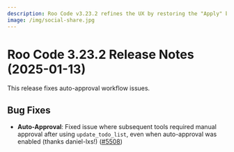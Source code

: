 ```yaml
---
description: Roo Code v3.23.2 refines the UX by restoring the "Apply" button for diffs and enhancing terminal command performance, ensuring a smoother and more efficient development workflow.
image: /img/social-share.jpg
---
```


# Roo Code 3.23.2 Release Notes (2025-01-13)

This release fixes auto-approval workflow issues.

## Bug Fixes

* **Auto-Approval**: Fixed issue where subsequent tools required manual approval after using `update_todo_list`, even when auto-approval was enabled (thanks daniel-lxs!) ([#5508](https://github.com/RooCodeInc/Roo-Code/pull/5508))